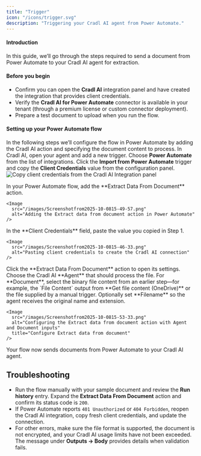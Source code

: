 ```yaml
---
title: "Trigger"
icon: "/icons/trigger.svg"
description: "Triggering your Cradl AI agent from Power Automate."
---
```



#### Introduction
In this guide, we’ll go through the steps required to send a document from Power Automate to your Cradl AI agent for extraction.

#### Before you begin

- Confirm you can open the **Cradl AI** integration panel and have created the integration that provides client credentials.
- Verify the **Cradl AI for Power Automate** connector is available in your tenant (through a premium license or custom connector deployment).
- Prepare a test document to upload when you run the flow.

#### Setting up your Power Automate flow
In the following steps we’ll configure the flow in Power Automate by adding the Cradl AI action and specifying the document content to process.
<Steps>
  <Step title="Add a Power Automate trigger">
    In Cradl AI, open your agent and add a new trigger. Choose **Power Automate** from the list of integrations. Click the **Import from Power Automate** trigger and copy the **Client Credentials** value from the configuration panel.
    <Image
      src="/images/download.png"
      alt="Copy client credentials from the Cradl AI Integration panel"
    />
  </Step>

  <Step title="Add the Extract Data From Document action">
    In your Power Automate flow, add the **Extract Data From Document** action.

    <Image
      src="/images/Screenshotfrom2025-10-0815-49-57.png"
      alt="Adding the Extract data from document action in Power Automate"
    />
  </Step>
  <Step title="Create a connection to Cradl AI">
    In the **Client Credentials** field, paste the value you copied in Step 1.

    <Image
      src="/images/Screenshotfrom2025-10-0815-46-33.png"
      alt="Pasting client credentials to create the Cradl AI connection"
    />
  </Step>
  <Step title="Configure the action">
    Click the **Extract Data From Document** action to open its settings. Choose the Cradl AI **Agent** that should process the file. For **Document**, select the binary file content from an earlier step—for example, the `File Content` output from **Get file content (OneDrive)** or the file supplied by a manual trigger. Optionally set **Filename** so the agent receives the original name and extension.

    <Image
      src="/images/Screenshotfrom2025-10-0815-53-33.png"
      alt="Configuring the Extract data from document action with Agent and Document inputs"
      title="Configure Extract data from document"
    />
  </Step>
</Steps>

Your flow now sends documents from Power Automate to your Cradl AI agent.

## Troubleshooting

- Run the flow manually with your sample document and review the **Run history** entry. Expand the **Extract Data From Document** action and confirm its status code is `200`.
- If Power Automate reports `401 Unauthorized` or `404 Forbidden`, reopen the Cradl AI integration, copy fresh client credentials, and update the connection.
- For other errors, make sure the file format is supported, the document is not encrypted, and your Cradl AI usage limits have not been exceeded. The message under **Outputs → Body** provides details when validation fails.
